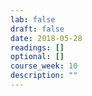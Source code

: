 ```yaml
---
lab: false
draft: false
date: 2018-05-28
readings: []
optional: []
course_week: 10
description: ""
---
```

